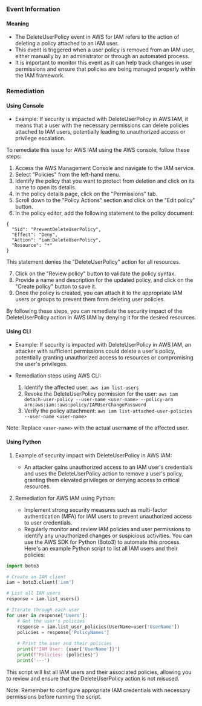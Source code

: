 
### Event Information

#### Meaning

- The DeleteUserPolicy event in AWS for IAM refers to the action of deleting a policy attached to an IAM user.
- This event is triggered when a user policy is removed from an IAM user, either manually by an administrator or through an automated process.
- It is important to monitor this event as it can help track changes in user permissions and ensure that policies are being managed properly within the IAM framework.

### Remediation

#### Using Console

- Example: If security is impacted with DeleteUserPolicy in AWS IAM, it means that a user with the necessary permissions can delete policies attached to IAM users, potentially leading to unauthorized access or privilege escalation.

To remediate this issue for AWS IAM using the AWS console, follow these steps:

1. Access the AWS Management Console and navigate to the IAM service.
2. Select "Policies" from the left-hand menu.
3. Identify the policy that you want to protect from deletion and click on its name to open its details.
4. In the policy details page, click on the "Permissions" tab.
5. Scroll down to the "Policy Actions" section and click on the "Edit policy" button.
6. In the policy editor, add the following statement to the policy document:

```
{
  "Sid": "PreventDeleteUserPolicy",
  "Effect": "Deny",
  "Action": "iam:DeleteUserPolicy",
  "Resource": "*"
}
```

This statement denies the "DeleteUserPolicy" action for all resources.

7. Click on the "Review policy" button to validate the policy syntax.
8. Provide a name and description for the updated policy, and click on the "Create policy" button to save it.
9. Once the policy is created, you can attach it to the appropriate IAM users or groups to prevent them from deleting user policies.

By following these steps, you can remediate the security impact of the DeleteUserPolicy action in AWS IAM by denying it for the desired resources.

#### Using CLI

- Example: If security is impacted with DeleteUserPolicy in AWS IAM, an attacker with sufficient permissions could delete a user's policy, potentially granting unauthorized access to resources or compromising the user's privileges.

- Remediation steps using AWS CLI:
  1. Identify the affected user: `aws iam list-users`
  2. Revoke the DeleteUserPolicy permission for the user: `aws iam detach-user-policy --user-name <user-name> --policy-arn arn:aws:iam::aws:policy/IAMUserChangePassword`
  3. Verify the policy attachment: `aws iam list-attached-user-policies --user-name <user-name>`

Note: Replace `<user-name>` with the actual username of the affected user.

#### Using Python

1. Example of security impact with DeleteUserPolicy in AWS IAM:
   - An attacker gains unauthorized access to an IAM user's credentials and uses the DeleteUserPolicy action to remove a user's policy, granting them elevated privileges or denying access to critical resources.

2. Remediation for AWS IAM using Python:
   - Implement strong security measures such as multi-factor authentication (MFA) for IAM users to prevent unauthorized access to user credentials.
   - Regularly monitor and review IAM policies and user permissions to identify any unauthorized changes or suspicious activities. You can use the AWS SDK for Python (Boto3) to automate this process. Here's an example Python script to list all IAM users and their policies:

```python
import boto3

# Create an IAM client
iam = boto3.client('iam')

# List all IAM users
response = iam.list_users()

# Iterate through each user
for user in response['Users']:
    # Get the user's policies
    response = iam.list_user_policies(UserName=user['UserName'])
    policies = response['PolicyNames']
    
    # Print the user and their policies
    print(f"IAM User: {user['UserName']}")
    print(f"Policies: {policies}")
    print('---')
```

This script will list all IAM users and their associated policies, allowing you to review and ensure that the DeleteUserPolicy action is not misused.

Note: Remember to configure appropriate IAM credentials with necessary permissions before running the script.

